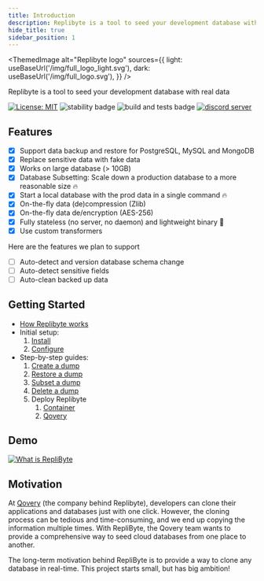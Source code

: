 ```yaml
---
title: Introduction
description: Replibyte is a tool to seed your development database with your production data while keeping sensitive data safe
hide_title: true
sidebar_position: 1
---
```



<ThemedImage
  alt="Replibyte logo"
  sources={{
    light: useBaseUrl('/img/full_logo_light.svg'),
    dark: useBaseUrl('/img/full_logo.svg'),
  }}
/>

Replibyte is a tool to seed your development database with real data

[![License: MIT](https://img.shields.io/badge/License-MIT-yellow.svg)](https://opensource.org/licenses/MIT)
![stability badge](https://img.shields.io/badge/stability-stable-green.svg?style=flat-square)
![build and tests badge](https://github.com/Qovery/replibyte/actions/workflows/build-and-test.yml/badge.svg?style=flat-square)
[![discord server](https://img.shields.io/discord/688766934917185556?label=discord&style=flat-square)](https://discord.qovery.com)

## Features

- [x] Support data backup and restore for PostgreSQL, MySQL and MongoDB
- [x] Replace sensitive data with fake data
- [x] Works on large database (> 10GB)
- [x] Database Subsetting: Scale down a production database to a more reasonable size 🔥
- [x] Start a local database with the prod data in a single command 🔥
- [x] On-the-fly data (de)compression (Zlib)
- [x] On-the-fly data de/encryption (AES-256)
- [x] Fully stateless (no server, no daemon) and lightweight binary 🍃
- [x] Use custom transformers

Here are the features we plan to support

- [ ] Auto-detect and version database schema change
- [ ] Auto-detect sensitive fields
- [ ] Auto-clean backed up data

## Getting Started

* [How Replibyte works](/docs/how-replibyte-works)
* Initial setup:
  1. [Install](/docs/getting-started/installation)
  2. [Configure](/docs/getting-started/configuration)
* Step-by-step guides:
  1. [Create a dump](/docs/guides/create-a-dump)
  2. [Restore a dump](/docs/guides/restore-a-dump)
  3. [Subset a dump](/docs/guides/subset-a-dump)
  4. [Delete a dump](/docs/guides/delete-a-dump)
  5. Deploy Replibyte
      1. [Container](https://www.replibyte.com/docs/guides/deploy-replibyte/container)
      2. [Qovery](https://www.replibyte.com/docs/guides/deploy-replibyte/qovery)

## Demo

[![What is RepliByte](../../assets/video_.png)](https://www.youtube.com/watch?v=IKeLnZvECQw)

## Motivation

At [Qovery](https://www.qovery.com) (the company behind Replibyte), developers can clone their applications and databases just with one
click. However, the cloning process can be tedious and time-consuming, and we end up copying the information multiple times. With RepliByte,
the Qovery team wants to provide a comprehensive way to seed cloud databases from one place to another.

The long-term motivation behind RepliByte is to provide a way to clone any database in real-time. This project starts small, but has big
ambition!
